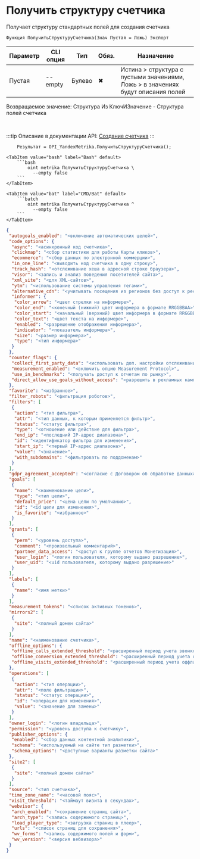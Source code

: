﻿---
sidebar_position: 7
---


# Получить структуру счетчика
 Получает структуру стандартных полей для создания счетчика



`Функция ПолучитьСтруктуруСчетчика(Знач Пустая = Ложь) Экспорт`

  | Параметр | CLI опция | Тип | Обяз. | Назначение |
  |-|-|-|-|-|
  | Пустая | --empty | Булево | &#x2716; | Истина > структура с пустыми значениями, Ложь > в значениях будут описания полей |

  
  Возвращаемое значение:   Структура Из КлючИЗначение - Структура полей счетчика

<br/>

:::tip
Описание в документации API: [Создание счетчика](https://yandex.ru/dev/metrika/ru/management/openapi/counter/addCounter)
:::
<br/>


```bsl title="Пример использования для 1С:Предприятие/OneScript"
    Результат = OPI_YandexMetrika.ПолучитьСтруктуруСчетчика();
```
    

 <Tabs>
  
    <TabItem value="bash" label="Bash" default>
        ```bash
            oint metrika ПолучитьСтруктуруСчетчика \
              --empty false
        ```
    </TabItem>
  
    <TabItem value="bat" label="CMD/Bat" default>
        ```batch
            oint metrika ПолучитьСтруктуруСчетчика ^
              --empty false
        ```
    </TabItem>
</Tabs>


```json title="Результат"
{
 "autogoals_enabled": "<включение автоматических целей>",
 "code_options": {
  "async": "<асинхронный код счетчика>",
  "clickmap": "<сбор статистики для работы Карты кликов>",
  "ecommerce": "<сбор данных по электронной коммерции>",
  "in_one_line": "<выводить код счетчика в одну строку>",
  "track_hash": "<отслеживание хеша в адресной строке браузера>",
  "visor": "<запись и анализ поведения посетителей сайта>",
  "xml_site": "<для XML-сайтов>",
  "ytm": "<использование системы управления тегами>",
  "alternative_cdn": "<учитывать посещения из регионов без доступ к ресурсам Яндекса>",
  "informer": {
   "color_arrow": "<цвет стрелки на информере>",
   "color_end": "<конечный (нижний) цвет информера в формате RRGGBBAA>",
   "color_start": "<начальный (верхний) цвет информера в формате RRGGBBAA>",
   "color_text": "<цвет текста на информере>",
   "enabled": "<разрешение отображения информера>",
   "indicator": "<показатель информера>",
   "size": "<размер информера>",
   "type": "<тип информера>"
  }
 },
 "counter_flags": {
  "collect_first_party_data": "<использовать доп. настройки отслеживания>",
  "measurement_enabled": "<включить опцию Measurement Protocol>",
  "use_in_benchmarks": "<получать доступ к отчетам по рынку>",
  "direct_allow_use_goals_without_access": "<разрешить в рекламных кампаниях оптимизацию по целям без доступа к счетчику>"
 },
 "favorite": "<избранное>",
 "filter_robots": "<фильтрация роботов>",
 "filters": [
  {
   "action": "<тип фильтра>",
   "attr": "<тип данных, к которым применяется фильтр>",
   "status": "<статус фильтра>",
   "type": "<отношение или действие для фильтра>",
   "end_ip": "<последний IP-адрес диапазона>",
   "id": "<идентификатор фильтра для изменения>",
   "start_ip": "<первый IP-адрес диапазона>",
   "value": "<значение>",
   "with_subdomains": "<фильтровать по поддоменам>"
  }
 ],
 "gdpr_agreement_accepted": "<согласие с Договором об обработке данных>",
 "goals": [
  {
   "name": "<наименование цели>",
   "type": "<тип цели>",
   "default_price": "<цена цели по умолчанию>",
   "id": "<id цели для изменения>",
   "is_favorite": "<избранное>"
  }
 ],
 "grants": [
  {
   "perm": "<уровень доступа>",
   "comment": "<произвольный комментарий>",
   "partner_data_access": "<доступ к группе отчетов Монетизация>",
   "user_login": "<логин пользователя, которому выдано разрешение>",
   "user_uid": "<uid пользователя, которому выдано разрешение>"
  }
 ],
 "labels": [
  {
   "name": "<имя метки>"
  }
 ],
 "measurement_tokens": "<список активных токенов>",
 "mirrors2": [
  {
   "site": "<полный домен сайта>"
  }
 ],
 "name": "<наименование счетчика>",
 "offline_options": {
  "offline_calls_extended_threshold": "<расширенный период учета звонков>",
  "offline_conversion_extended_threshold": "<расширенный период учета офлайн-конверсий>",
  "offline_visits_extended_threshold": "<расширенный период учета оффлайн-заходов>"
 },
 "operations": [
  {
   "action": "<тип операции>",
   "attr": "<поле фильтрации>",
   "status": "<статус операции>",
   "id": "<операции для изменения>",
   "value": "<значение для замены>"
  }
 ],
 "owner_login": "<логин владельца>",
 "permission": "<уровень доступа к счетчику>",
 "publisher_options": {
  "enabled": "<сбор данных контентной аналитики>",
  "schema": "<используемый на сайте тип разметки>",
  "schema_options": "<доступные варианты разметки сайта>"
 },
 "site2": [
  {
   "site": "<полный домен сайта>"
  }
 ],
 "source": "<тип счетчика>",
 "time_zone_name": "<часовой пояс>",
 "visit_threshold": "<таймаут визита в секундах>",
 "webvisor": {
  "arch_enabled": "<сохранение страниц сайта>",
  "arch_type": "<запись содержимого страниц>",
  "load_player_type": "<загрузка страниц в плеер>",
  "urls": "<список страниц для сохранения>",
  "wv_forms": "<запись содержимого полей и форм>",
  "wv_version": "<версия вебвизора>"
 }
}
```
